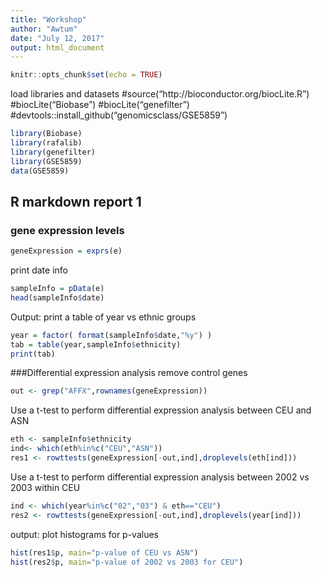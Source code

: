 ```yaml
---
title: "Workshop"
author: "Awtum"
date: "July 12, 2017"
output: html_document
---
```


```r
knitr::opts_chunk$set(echo = TRUE)
```


load libraries and datasets
#source("http://bioconductor.org/biocLite.R")
#biocLite("Biobase")
#biocLite("genefilter")
#devtools::install_github("genomicsclass/GSE5859")
```r
library(Biobase)
library(rafalib)
library(genefilter)
library(GSE5859)
data(GSE5859)
```
## R markdown report 1

### gene expression levels  
```r
geneExpression = exprs(e)

```
print date info
```r
sampleInfo = pData(e)
head(sampleInfo$date)
```
Output: print a table of year vs ethnic groups
```r
year = factor( format(sampleInfo$date,"%y") )
tab = table(year,sampleInfo$ethnicity)
print(tab)
```
###Differential expression analysis
remove control genes
```r
out <- grep("AFFX",rownames(geneExpression))
```

Use a t-test to perform differential expression analysis 
between CEU and ASN
```r
eth <- sampleInfo$ethnicity
ind<- which(eth%in%c("CEU","ASN"))
res1 <- rowttests(geneExpression[-out,ind],droplevels(eth[ind]))
```
Use a t-test to perform differential expression analysis between 2002 vs 2003 within CEU
```r
ind <- which(year%in%c("02","03") & eth=="CEU")
res2 <- rowttests(geneExpression[-out,ind],droplevels(year[ind]))
```
output: plot histograms for p-values 
```r
hist(res1$p, main="p-value of CEU vs ASN")
hist(res2$p, main="p-value of 2002 vs 2003 for CEU")
```

